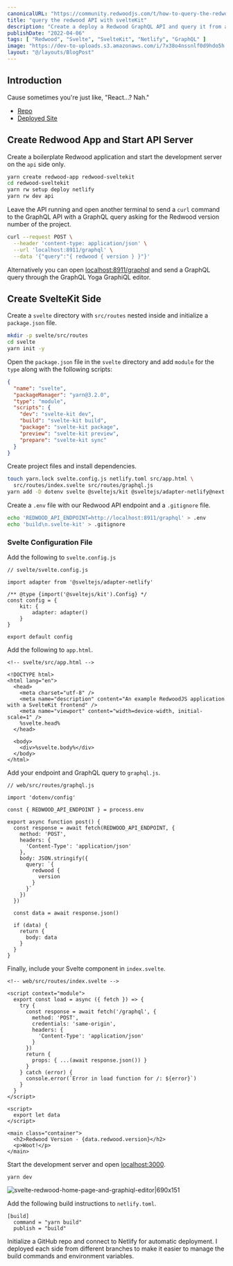 ```yaml
---
canonicalURL: "https://community.redwoodjs.com/t/how-to-query-the-redwood-api-with-sveltekit/2995/"
title: "query the redwood API with svelteKit"
description: "Create a deploy a Redwood GraphQL API and query it from a SvelteKit frontend."
publishDate: "2022-04-06"
tags: [ "Redwood", "Svelte", "SvelteKit", "Netlify", "GraphQL" ]
image: "https://dev-to-uploads.s3.amazonaws.com/i/7x38o4nssnlf0d9hdo5h.png"
layout: "@/layouts/BlogPost"
---
```


## Introduction

Cause sometimes you're just like, "React...? Nah."

* [Repo](https://github.com/ajcwebdev/redwood-sveltekit/)
* [Deployed Site](https://redwood-sveltekit-frontend.netlify.app/)

## Create Redwood App and Start API Server

Create a boilerplate Redwood application and start the development server on the `api` side only.

```bash
yarn create redwood-app redwood-sveltekit
cd redwood-sveltekit
yarn rw setup deploy netlify
yarn rw dev api
```

Leave the API running and open another terminal to send a `curl` command to the GraphQL API with a GraphQL query asking for the Redwood version number of the project.

```bash
curl --request POST \
  --header 'content-type: application/json' \
  --url 'localhost:8911/graphql' \
  --data '{"query":"{ redwood { version } }"}'
```

Alternatively you can open [localhost:8911/graphql](http://localhost:8911/graphql) and send a GraphQL query through the GraphQL Yoga GraphiQL editor.

## Create SvelteKit Side

Create a `svelte` directory with `src/routes` nested inside and initialize a `package.json` file.

```bash
mkdir -p svelte/src/routes
cd svelte
yarn init -y
```

Open the `package.json` file in the `svelte` directory and add `module` for the `type` along with the following scripts:

```json
{
  "name": "svelte",
  "packageManager": "yarn@3.2.0",
  "type": "module",
  "scripts": {
    "dev": "svelte-kit dev",
    "build": "svelte-kit build",
    "package": "svelte-kit package",
    "preview": "svelte-kit preview",
    "prepare": "svelte-kit sync"
  }
}
```

Create project files and install dependencies.

```bash
touch yarn.lock svelte.config.js netlify.toml src/app.html \
  src/routes/index.svelte src/routes/graphql.js
yarn add -D dotenv svelte @sveltejs/kit @sveltejs/adapter-netlify@next
```

Create a `.env` file with our Redwood API endpoint and a `.gitignore` file.

```bash
echo 'REDWOOD_API_ENDPOINT=http://localhost:8911/graphql' > .env
echo 'build\n.svelte-kit' > .gitignore
```

### Svelte Configuration File

Add the following to `svelte.config.js`

```
// svelte/svelte.config.js

import adapter from '@sveltejs/adapter-netlify'

/** @type {import('@sveltejs/kit').Config} */
const config = {
	kit: {
		adapter: adapter()
	}
}

export default config
```

Add the following to `app.html`.

```
<!-- svelte/src/app.html -->

<!DOCTYPE html>
<html lang="en">
  <head>
    <meta charset="utf-8" />
    <meta name="description" content="An example RedwoodJS application with a SvelteKit frontend" />
    <meta name="viewport" content="width=device-width, initial-scale=1" />
    %svelte.head%
  </head>

  <body>
    <div>%svelte.body%</div>
  </body>
</html>
```

Add your endpoint and GraphQL query to `graphql.js`.

```
// web/src/routes/graphql.js

import 'dotenv/config'

const { REDWOOD_API_ENDPOINT } = process.env

export async function post() {
  const response = await fetch(REDWOOD_API_ENDPOINT, {
    method: 'POST',
    headers: {
      'Content-Type': 'application/json'
    },
    body: JSON.stringify({
      query: `{
        redwood {
          version
        }
      }`
    })
  })

  const data = await response.json()

  if (data) {
    return {
      body: data
    }
  }
}
```

Finally, include your Svelte component in `index.svelte`.

```
<!-- web/src/routes/index.svelte -->

<script context="module">
  export const load = async ({ fetch }) => {
    try {
      const response = await fetch('/graphql', {
        method: 'POST',
        credentials: 'same-origin',
        headers: {
          'Content-Type': 'application/json'
        }
      })
      return {
        props: { ...(await response.json()) }
      }
    } catch (error) {
      console.error(`Error in load function for /: ${error}`)
    }
  }
</script>

<script>
  export let data
</script>

<main class="container">
  <h2>Redwood Version - {data.redwood.version}</h2>
  <p>Woot!</p>
</main>
```

Start the development server and open [localhost:3000](http://localhost:3000).

```
yarn dev
```

![svelte-redwood-home-page-and-graphiql-editor|690x151](https://rwjs-discourse.nyc3.cdn.digitaloceanspaces.com/original/2X/b/b85af9ff1d7187afe5b7939c2fb1b9288d0d8a44.jpeg)

Add the following build instructions to `netlify.toml`.

```
[build]
  command = "yarn build"
  publish = "build"
```

Initialize a GitHub repo and connect to Netlify for automatic deployment. I deployed each side from different branches to make it easier to manage the build commands and environment variables.